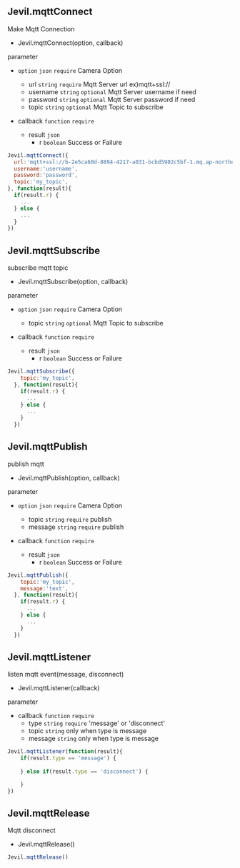 
## Jevil.mqttConnect

Make Mqtt Connection

- Jevil.mqttConnect(option, callback)

parameter

- `option` `json` `require` Camera Option
  - url `string` `require` Mqtt Server url ex)mqtt+ssl://
  - username `string` `optional` Mqtt Server username if need
  - password `string` `optional` Mqtt Server password if need
  - topic `string` `optional` Mqtt Topic to subscribe

- callback `function` `require` 
  - result `json`
    - r `boolean` Success or Failure


```js filename="Example code"
Jevil.mqttConnect({
  url:'mqtt+ssl://b-2e5ca60d-8894-4217-a031-bcbd5902c5bf-1.mq.ap-northeast-2.amazonaws.com:8883'
  username:'username',
  password:'password',
  topic:'my_topic',
}, function(result){
  if(result.r) {
    ...
  } else {
    ...
  }
})
```

## Jevil.mqttSubscribe
subscribe mqtt topic

- Jevil.mqttSubscribe(option, callback)

parameter

- `option` `json` `require` Camera Option
  - topic `string` `optional` Mqtt Topic to subscribe

- callback `function` `require` 
  - result `json`
    - r `boolean` Success or Failure


```js filename="Example code"
Jevil.mqttSubscribe({
    topic:'my_topic',
  }, function(result){
    if(result.r) {
      ...
    } else {
      ...
    }
  })
```

## Jevil.mqttPublish
publish mqtt 

- Jevil.mqttPublish(option, callback)

parameter

- `option` `json` `require` Camera Option
  - topic `string` `require` publish
  - message `string` `require` publish

- callback `function` `require` 
  - result `json`
    - r `boolean` Success or Failure

```js filename="Example code"
Jevil.mqttPublish({
    topic:'my_topic',
    message:'text',
  }, function(result){
    if(result.r) {
      ...
    } else {
      ...
    }
  })
```

## Jevil.mqttListener

listen mqtt event(message, disconnect)

- Jevil.mqttListener(callback)

parameter
- callback `function` `require` 
    - type `string` `require` 'message' or 'disconnect'
    - topic `string` only when type is message 
    - message `string` only when type is message


```js filename="Example code"
Jevil.mqttListener(function(result){
    if(result.type == 'message') {
      
    } else if(result.type == 'disconnect') {

    }
})
```


## Jevil.mqttRelease

Mqtt disconnect

- Jevil.mqttRelease()

```js filename="Example code"
Jevil.mqttRelease()
```




